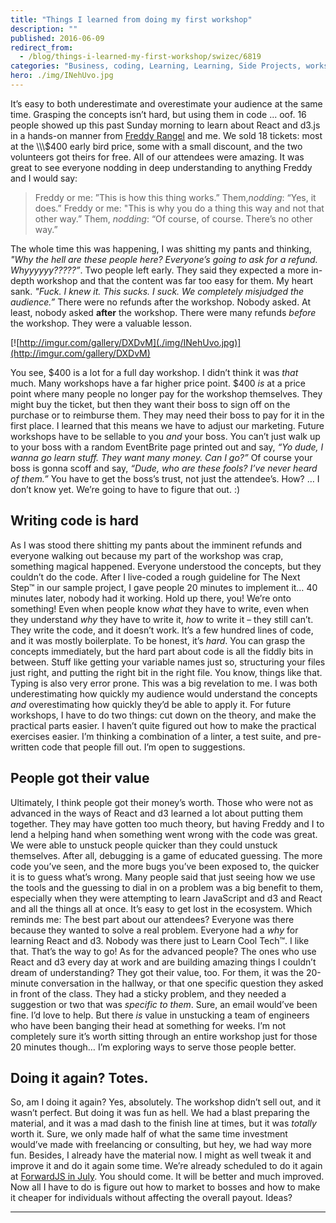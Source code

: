 ```yaml
---
title: "Things I learned from doing my first workshop"
description: ""
published: 2016-06-09
redirect_from:
  - /blog/things-i-learned-my-first-workshop/swizec/6819
categories: "Business, coding, Learning, Learning, Side Projects, workshop"
hero: ./img/INehUvo.jpg
---
```


It’s easy to both underestimate and overestimate your audience at the same time. Grasping the concepts isn’t hard, but using them in code ... oof. 16 people showed up this past Sunday morning to learn about React and d3.js in a hands-on manner from [Freddy Rangel](https://twitter.com/frangel85) and me. We sold 18 tickets: most at the \\\\\\\$400 early bird price, some with a small discount, and the two volunteers got theirs for free. All of our attendees were amazing. It was great to see everyone nodding in deep understanding to anything Freddy and I would say:

> Freddy or me: ”This is how this thing works.” Them,_nodding_: “Yes, it does.” Freddy or me: "This is why you do a thing this way and not that other way.” Them, _nodding_: “Of course, of course. There’s no other way.”

The whole time this was happening, I was shitting my pants and thinking, _"Why the hell are these people here? Everyone’s going to ask for a refund. Whyyyyyy?????”_. Two people left early. They said they expected a more in-depth workshop and that the content was far too easy for them. My heart sank. _"Fuck. I knew it. This sucks. I suck. We completely misjudged the audience.”_ There were no refunds after the workshop. Nobody asked. At least, nobody asked **after** the workshop. There were many refunds _before_ the workshop. They were a valuable lesson.

[![http://imgur.com/gallery/DXDvM](./img/INehUvo.jpg)](http://imgur.com/gallery/DXDvM)

You see, $400 is a lot for a full day workshop. I didn’t think it was _that_ much. Many workshops have a far higher price point. $400 _is_ at a price point where many people no longer pay for the workshop themselves. They might buy the ticket, but then they want their boss to sign off on the purchase or to reimburse them. They may need their boss to pay for it in the first place. I learned that this means we have to adjust our marketing. Future workshops have to be sellable to you _and_ your boss. You can’t just walk up to your boss with a random EventBrite page printed out and say, _“Yo dude, I wanna go learn stuff. They want many money. Can I go?”_ Of course your boss is gonna scoff and say, _“Dude, who are these fools? I’ve never heard of them.”_ You have to get the boss’s trust, not just the attendee’s. How? … I don’t know yet. We’re going to have to figure that out. :)

## Writing code is hard

As I was stood there shitting my pants about the imminent refunds and everyone walking out because my part of the workshop was crap, something magical happened. Everyone understood the concepts, but they couldn’t do the code. After I live-coded a rough guideline for The Next Step™ in our sample project, I gave people 20 minutes to implement it… 40 minutes later, nobody had it working. Hold up there, you! We’re onto something! Even when people know _what_ they have to write, even when they understand _why_ they have to write it, _how_ to write it – they still can’t. They write the code, and it doesn’t work. It’s a few hundred lines of code, and it was mostly boilerplate. To be honest, it’s _hard_. You can grasp the concepts immediately, but the hard part about code is all the fiddly bits in between. Stuff like getting your variable names just so, structuring your files just right, and putting the right bit in the right file. You know, things like that. Typing is also very error prone. This was a big revelation to me. I was both underestimating how quickly my audience would understand the concepts _and_ overestimating how quickly they’d be able to apply it. For future workshops, I have to do two things: cut down on the theory, and make the practical parts easier. I haven’t quite figured out how to make the practical exercises easier. I’m thinking a combination of a linter, a test suite, and pre-written code that people fill out. I’m open to suggestions.

## People got their value

Ultimately, I think people got their money’s worth. Those who were not as advanced in the ways of React and d3 learned a lot about putting them together. They may have gotten too much theory, but having Freddy and I to lend a helping hand when something went wrong with the code was great. We were able to unstuck people quicker than they could unstuck themselves. After all, debugging is a game of educated guessing. The more code you’ve seen, and the more bugs you’ve been exposed to, the quicker it is to guess what’s wrong. Many people said that just seeing how we use the tools and the guessing to dial in on a problem was a big benefit to them, especially when they were attempting to learn JavaScript and d3 and React and all the things all at once. It’s easy to get lost in the ecosystem. Which reminds me: The best part about our attendees? Everyone was there because they wanted to solve a real problem. Everyone had a _why_ for learning React and d3. Nobody was there just to Learn Cool Tech™. I like that. That’s the way to go! As for the advanced people? The ones who use React and d3 every day at work and are building amazing things I couldn’t dream of understanding? They got their value, too. For them, it was the 20-minute conversation in the hallway, or that one specific question they asked in front of the class. They had a sticky problem, and they needed a suggestion or two that was _specific to them_. Sure, an email would’ve been fine. I’d love to help. But there _is_ value in unstucking a team of engineers who have been banging their head at something for weeks. I’m not completely sure it’s worth sitting through an entire workshop just for those 20 minutes though… I’m exploring ways to serve those people better.

## Doing it again? Totes.

So, am I doing it again? Yes, absolutely. The workshop didn’t sell out, and it wasn’t perfect. But doing it was fun as hell. We had a blast preparing the material, and it was a mad dash to the finish line at times, but it was _totally_ worth it. Sure, we only made half of what the same time investment would’ve made with freelancing or consulting, but hey, we had way more fun. Besides, I already have the material now. I might as well tweak it and improve it and do it again some time. We’re already scheduled to do it again at [ForwardJS in July](https://forwardjs.com/). You should come. It will be better and much improved. Now all I have to do is figure out how to market to bosses and how to make it cheaper for individuals without affecting the overall payout. Ideas?

---
